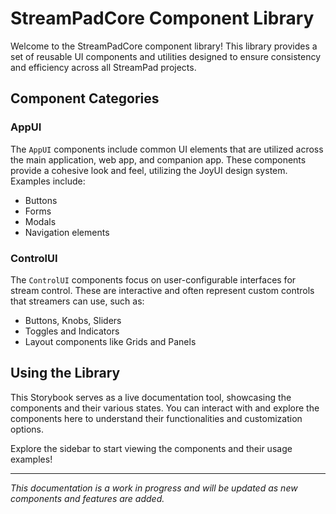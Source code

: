 # StreamPadCore Component Library

Welcome to the StreamPadCore component library! This library provides a set of reusable UI components and utilities designed to ensure consistency and efficiency across all StreamPad projects.

## Component Categories

### AppUI
The `AppUI` components include common UI elements that are utilized across the main application, web app, and companion app. These components provide a cohesive look and feel, utilizing the JoyUI design system. Examples include:
- Buttons
- Forms
- Modals
- Navigation elements

### ControlUI
The `ControlUI` components focus on user-configurable interfaces for stream control. These are interactive and often represent custom controls that streamers can use, such as:
- Buttons, Knobs, Sliders
- Toggles and Indicators
- Layout components like Grids and Panels

## Using the Library
This Storybook serves as a live documentation tool, showcasing the components and their various states. You can interact with and explore the components here to understand their functionalities and customization options.

Explore the sidebar to start viewing the components and their usage examples!

---

_This documentation is a work in progress and will be updated as new components and features are added._
